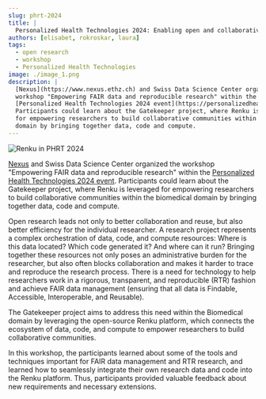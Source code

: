 ```yaml
---
slug: phrt-2024
title: |
  Personalized Health Technologies 2024: Enabling open and collaborative research with Renku
authors: [elisabet, rokroskar, laura]
tags:
  - open research
  - workshop
  - Personalized Health Technologies
image: ./image_1.png
description: |
  [Nexus](https://www.nexus.ethz.ch) and Swiss Data Science Center organized the 
  workshop "Empowering FAIR data and reproducible research" within the 
  [Personalized Health Technologies 2024 event](https://personalizedhealth.ch/#overview).
  Participants could learn about the Gatekeeper project, where Renku is leveraged
  for empowering researchers to build collaborative communities within the biomedical
  domain by bringing together data, code and compute.
---
```


![Renku in PHRT 2024](./image_1.png)

<!-- truncate -->

[Nexus](https://www.nexus.ethz.ch) and Swiss Data Science Center organized the
workshop "Empowering FAIR data and reproducible research" within the
[Personalized Health Technologies 2024 event](https://personalizedhealth.ch/#overview).
Participants could learn about the Gatekeeper project, where Renku is leveraged
for empowering researchers to build collaborative communities within the biomedical
domain by bringing together data, code and compute.

Open research leads not only to better collaboration and reuse, but also better
efficiency for the individual researcher. A research project represents a complex
orchestration of data, code, and compute resources: Where is this data located?
Which code generated it? And where can it run? Bringing together these resources
not only poses an administrative burden for the researcher, but also often blocks
collaboration and makes it harder to trace and reproduce the research process.
There is a need for technology to help researchers work in a rigorous, transparent,
and reproducible (RTR) fashion and achieve FAIR data management (ensuring that all
data is Findable, Accessible, Interoperable, and Reusable).

The Gatekeeper project aims to address this need within the Biomedical domain by
leveraging the open-source Renku platform, which connects the ecosystem of data, code,
and compute to empower researchers to build collaborative communities.

In this workshop, the participants learned about some of the tools and techniques
important for FAIR data management and RTR research, and learned how to seamlessly
integrate their own research data and code into the Renku platform. Thus, participants
provided valuable feedback about new requirements and necessary extensions.
